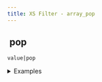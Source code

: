```yaml
---
title: XS Filter - array_pop
---
```


## <img src="../assets/docuBadge (11).png" alt="" data-size="line"> pop <a href="#xs-array_pop" id="xs-array_pop"></a>

`value|pop`

<details>

<summary>Examples</summary>

```javascript
[1,2,3]|pop    // Returns 3
```

</details>
